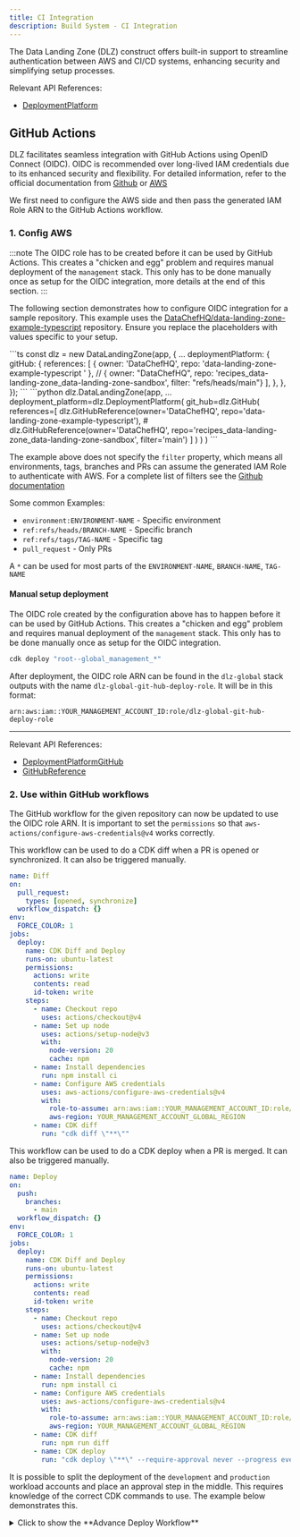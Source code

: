 ```yaml
---
title: CI Integration
description: Build System - CI Integration
---
```


The Data Landing Zone (DLZ) construct offers built-in support to streamline authentication between AWS and CI/CD
systems, enhancing security and simplifying setup processes.

Relevant API References:
- [DeploymentPlatform](/reference/api#deploymentplatform)

## GitHub Actions

DLZ facilitates seamless integration with GitHub Actions using OpenID Connect (OIDC). OIDC is recommended over
long-lived IAM credentials due to its enhanced security and flexibility. For detailed information, refer to the
official documentation from [Github](https://docs.github.com/en/actions/security-for-github-actions/security-hardening-your-deployments/configuring-openid-connect-in-amazon-web-services)
or
[AWS](https://aws.amazon.com/blogs/security/use-iam-roles-to-connect-github-actions-to-actions-in-aws/)

We first need to configure the AWS side and then pass the generated IAM Role ARN to the GitHub Actions workflow.

### 1. Config AWS

:::note
The OIDC role has to be created before it can be used by GitHub Actions. This creates a "chicken and egg" problem and
requires manual deployment of the `management` stack. This only has to be done manually once as setup for the OIDC
integration, more details at the end of this section.
:::


The following section demonstrates how to configure OIDC integration for a sample repository.
This example uses the [DataChefHQ/data-landing-zone-example-typescript](https://github.com/DataChefHQ/data-landing-zone-example-typescript)
repository. Ensure you replace the placeholders with values specific to your setup.

<DualCode>
  <Fragment slot="ts">
    ```ts
    const dlz = new DataLandingZone(app, {
      ...
      deploymentPlatform: {
        gitHub: {
          references: [
            { owner: 'DataChefHQ', repo: 'data-landing-zone-example-typescript ' },
            // { owner: "DataChefHQ", repo: 'recipes_data-landing-zone_data-landing-zone-sandbox', filter: "refs/heads/main"}
          ],
        },
      },
    });
    ```
  </Fragment>
  <Fragment slot="python">
  ```python
  dlz.DataLandingZone(app,
    ...
    deployment_platform=dlz.DeploymentPlatform(
        git_hub=dlz.GitHub(
            references=[
                dlz.GitHubReference(owner='DataChefHQ', repo='data-landing-zone-example-typescript'),
                # dlz.GitHubReference(owner='DataChefHQ', repo='recipes_data-landing-zone_data-landing-zone-sandbox', filter='main')
            ]
        )
    )
  )
  ```
  </Fragment>
</DualCode>

The example above does not specify the `filter` property, which means all environments, tags, branches and PRs can
assume the generated IAM Role to authenticate with AWS. For a complete list of filters see the
[Github documentation](https://docs.github.com/en/actions/security-for-github-actions/security-hardening-your-deployments/about-security-hardening-with-openid-connect#understanding-the-oidc-token)

Some common Examples:
- `environment:ENVIRONMENT-NAME` - Specific environment
- `ref:refs/heads/BRANCH-NAME` - Specific branch
- `ref:refs/tags/TAG-NAME` - Specific tag
- `pull_request` - Only PRs

A `*` can be used for most parts of the `ENVIRONMENT-NAME`, `BRANCH-NAME`, `TAG-NAME`

#### Manual setup deployment

The OIDC role created by the configuration above has to happen before it can be used by GitHub Actions. This creates
a "chicken and egg" problem and requires manual deployment of the `management` stack. This only has to be done
manually once as setup for the OIDC integration.

```bash
cdk deploy "root--global_management_*"
```

After deployment, the OIDC role ARN can be found in the `dlz-global` stack outputs with the name
`dlz-global-git-hub-deploy-role`. It will be in this format:

```
arn:aws:iam::YOUR_MANAGEMENT_ACCOUNT_ID:role/dlz-global-git-hub-deploy-role
```

----

Relevant API References:
- [DeploymentPlatformGitHub](/reference/api#deploymentplatformgithub--1)
- [GitHubReference](/reference/api#githubreference)

### 2. Use within GitHub workflows

The GitHub workflow for the given repository can now be updated to use the OIDC role ARN.
It is important to set the `permissions` so that `aws-actions/configure-aws-credentials@v4` works correctly.

This workflow can be used to do a CDK diff when a PR is opened or synchronized. It can also be triggered manually.
```yaml title=".github/workflows/diff.yml" {12-15, 26-30}
name: Diff
on:
  pull_request:
    types: [opened, synchronize]
  workflow_dispatch: {}
env:
  FORCE_COLOR: 1
jobs:
  deploy:
    name: CDK Diff and Deploy
    runs-on: ubuntu-latest
    permissions:
      actions: write
      contents: read
      id-token: write
    steps:
      - name: Checkout repo
        uses: actions/checkout@v4
      - name: Set up node
        uses: actions/setup-node@v3
        with:
          node-version: 20
          cache: npm
      - name: Install dependencies
        run: npm install ci
      - name: Configure AWS credentials
        uses: aws-actions/configure-aws-credentials@v4
        with:
          role-to-assume: arn:aws:iam::YOUR_MANAGEMENT_ACCOUNT_ID:role/dlz-global-git-hub-deploy-role
          aws-region: YOUR_MANAGEMENT_ACCOUNT_GLOBAL_REGION
      - name: CDK diff
        run: "cdk diff \"**\""
```

This workflow can be used to do a CDK deploy when a PR is merged. It can also be triggered manually.
```yaml title=".github/workflows/deploy.yml"
name: Deploy
on:
  push:
    branches:
      - main
  workflow_dispatch: {}
env:
  FORCE_COLOR: 1
jobs:
  deploy:
    name: CDK Diff and Deploy
    runs-on: ubuntu-latest
    permissions:
      actions: write
      contents: read
      id-token: write
    steps:
      - name: Checkout repo
        uses: actions/checkout@v4
      - name: Set up node
        uses: actions/setup-node@v3
        with:
          node-version: 20
          cache: npm
      - name: Install dependencies
        run: npm install ci
      - name: Configure AWS credentials
        uses: aws-actions/configure-aws-credentials@v4
        with:
          role-to-assume: arn:aws:iam::YOUR_MANAGEMENT_ACCOUNT_ID:role/dlz-global-git-hub-deploy-role
          aws-region: YOUR_MANAGEMENT_ACCOUNT_GLOBAL_REGION
      - name: CDK diff
        run: npm run diff
      - name: CDK deploy
        run: "cdk deploy \"**\" --require-approval never --progress events --concurrency 10"
```

It is possible to split the deployment of the `development` and `production` workload accounts and place an approval step
in the middle. This requires knowledge of the correct CDK commands to use. The example below demonstrates this.


<details>
  <summary>
   Click to show the **Advance Deploy Workflow**
  </summary>

  Ensure that the the `production` GitHub environment exists and is configured to require manual approval. See the
  [GitHub documentation](https://docs.github.com/en/actions/managing-workflow-runs-and-deployments/managing-deployments/managing-environments-for-deployment#deployment-protection-rules)
  for more information.

  This workflow first builds the CDK cloud assembly and caches the assets. It then deploys the Management and Security
  Layers. Then it deploys the all the `type: DlzAccountType.DEVELOP` workload stacks. The last job deploys the
  `type: DlzAccountType.PRODUCTION` workload stacks. But this job will not start as it has the `environment: production`
  property set and will only start after manual Approval has been given on GitHub.

  ```yaml title=".github/workflows/deploy.yml"
  name: Deploy
on:
  push:
    branches:
      - main
  workflow_dispatch: {} # While testing only
env:
  FORCE_COLOR: 1
jobs:
  synth:
    name: Build and Synth
    runs-on: ubuntu-latest
    permissions:
      actions: write
      contents: read
      id-token: write
    steps:
      - name: Checkout repo
        uses: actions/checkout@v4
      - name: Set up node
        uses: actions/setup-node@v3
        with:
          node-version: 20
          cache: npm
      - name: Install dependencies
        run: npm install ci
      - name: Configure AWS credentials
        uses: aws-actions/configure-aws-credentials@v4
        with:
          role-to-assume: arn:aws:iam::YOUR_MANAGEMENT_ACCOUNT_ID:role/dlz-global-git-hub-deploy-role
          aws-region: YOUR_MANAGEMENT_ACCOUNT_GLOBAL_REGION
      - name: CDK Synth
        run: npm run cdk -- synth --output ./cloud_assembly_output
      - name: Cache CDK Assets
        uses: actions/cache/save@v4
        with:
          path: ./
          key: "cdk-assets-${{ github.sha }}"

  root:
    needs:
      - synth
    uses: ./.github/workflows/cdk-diff-deploy-cloud-assembly.yml
    permissions:
      actions: write
      contents: read
      id-token: write
    secrets: inherit
    with:
      name: Root Deploy
      stack_selection: "root--*"

  security:
    needs:
      - root
    uses: ./.github/workflows/cdk-diff-deploy-cloud-assembly.yml
    permissions:
      actions: write
      contents: read
      id-token: write
    secrets: inherit
    with:
      name: Security Deploy
      stack_selection: "security--*"

  workloads-development:
    needs:
      - security
    uses: ./.github/workflows/cdk-diff-deploy-cloud-assembly.yml
    permissions:
      actions: write
      contents: read
      id-token: write
    secrets: inherit
    with:
      name: Workloads Development Deploy
      stack_selection: "*_development--*_*"

  workloads-production:
    environment: production
    needs:
      - workloads-development
    needs:
      - security
    uses: ./.github/workflows/cdk-diff-deploy-cloud-assembly.yml
    permissions:
      actions: write
      contents: read
      id-token: write
    secrets: inherit
    with:
      name: Workloads Production Deploy
      stack_selection: "*_production--*_*"
  ```

  Create following composable action file in the `.github/workflows` directory as it is used in the above workflow to
  prevent code duplication.

  ```yaml title=".github/workflows/cdk-diff-deploy-cloud-assembly.yml"
  name: Diff CDK Application
on:
  workflow_call:
    inputs:
      name:
        description: The name of the job
        required: true
        type: string
      stack_selection:
        description: The CDK stack selector
        required: true
        type: string
env:
  FORCE_COLOR: 1
jobs:
  job:
    name: ${{ inputs.name }}
    runs-on: ubuntu-latest
    steps:
      - name: Fetch CDK Assets
        uses: actions/cache/restore@v4
        with:
          path: ./
          key: "cdk-assets-${{ github.sha }}"
      - name: Configure AWS credentials
        uses: aws-actions/configure-aws-credentials@v4
        with:
          role-to-assume: arn:aws:iam::YOUR_MANAGEMENT_ACCOUNT_ID:role/dlz-global-git-hub-deploy-role
          aws-region: YOUR_MANAGEMENT_ACCOUNT_GLOBAL_REGION
      - name: CDK diff
        run: npm run cdk -- diff '${{ inputs.stack_selection }}' --exclusively --app ./cloud_assembly_output
      - name: CDK deploy
        run: npm run cdk -- deploy '${{ inputs.stack_selection }}' --require-approval never --concurrency 10 --exclusively --app ./cloud_assembly_output
  ```
</details>